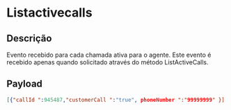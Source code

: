 # Listactivecalls

## Descrição

Evento recebido para cada chamada ativa para o agente. Este evento é recebido apenas quando solicitado através do método ListActiveCalls.

## Payload

```json copy
[{"callId ":945487,"customerCall ":"true", phoneNumber ":"99999999" }]
```
